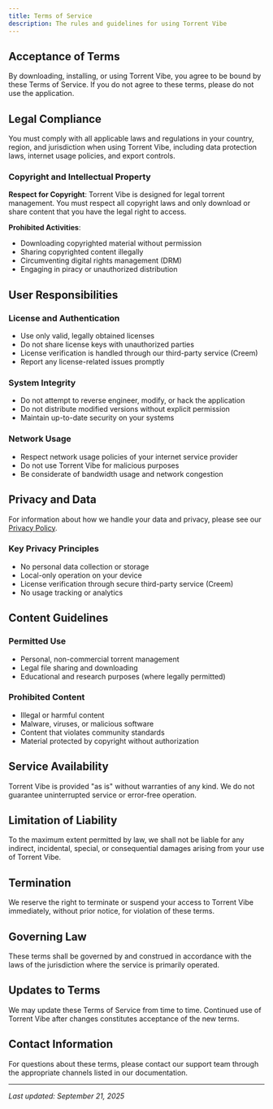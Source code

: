 ```yaml
---
title: Terms of Service
description: The rules and guidelines for using Torrent Vibe
---
```


## Acceptance of Terms

By downloading, installing, or using Torrent Vibe, you agree to be bound by these Terms of Service. If you do not agree to these terms, please do not use the application.

## Legal Compliance

You must comply with all applicable laws and regulations in your country, region, and jurisdiction when using Torrent Vibe, including data protection laws, internet usage policies, and export controls.

### Copyright and Intellectual Property

**Respect for Copyright**: Torrent Vibe is designed for legal torrent management. You must respect all copyright laws and only download or share content that you have the legal right to access.

**Prohibited Activities**:
- Downloading copyrighted material without permission
- Sharing copyrighted content illegally
- Circumventing digital rights management (DRM)
- Engaging in piracy or unauthorized distribution

## User Responsibilities

### License and Authentication
- Use only valid, legally obtained licenses
- Do not share license keys with unauthorized parties
- License verification is handled through our third-party service (Creem)
- Report any license-related issues promptly

### System Integrity
- Do not attempt to reverse engineer, modify, or hack the application
- Do not distribute modified versions without explicit permission
- Maintain up-to-date security on your systems

### Network Usage
- Respect network usage policies of your internet service provider
- Do not use Torrent Vibe for malicious purposes
- Be considerate of bandwidth usage and network congestion

## Privacy and Data

For information about how we handle your data and privacy, please see our [Privacy Policy](./privacy-policy.mdx).

### Key Privacy Principles
- No personal data collection or storage
- Local-only operation on your device
- License verification through secure third-party service (Creem)
- No usage tracking or analytics

## Content Guidelines

### Permitted Use
- Personal, non-commercial torrent management
- Legal file sharing and downloading
- Educational and research purposes (where legally permitted)

### Prohibited Content
- Illegal or harmful content
- Malware, viruses, or malicious software
- Content that violates community standards
- Material protected by copyright without authorization

## Service Availability

Torrent Vibe is provided "as is" without warranties of any kind. We do not guarantee uninterrupted service or error-free operation.

## Limitation of Liability

To the maximum extent permitted by law, we shall not be liable for any indirect, incidental, special, or consequential damages arising from your use of Torrent Vibe.

## Termination

We reserve the right to terminate or suspend your access to Torrent Vibe immediately, without prior notice, for violation of these terms.

## Governing Law

These terms shall be governed by and construed in accordance with the laws of the jurisdiction where the service is primarily operated.

## Updates to Terms

We may update these Terms of Service from time to time. Continued use of Torrent Vibe after changes constitutes acceptance of the new terms.

## Contact Information

For questions about these terms, please contact our support team through the appropriate channels listed in our documentation.

---

*Last updated: September 21, 2025*

